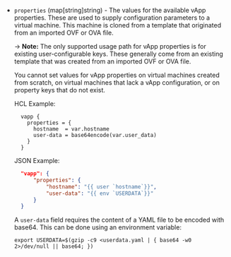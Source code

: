 <!-- Code generated from the comments of the vAppConfig struct in builder/vsphere/clone/step_clone.go; DO NOT EDIT MANUALLY -->

- `properties` (map[string]string) - The values for the available vApp properties. These are used to supply
  configuration parameters to a virtual machine. This machine is cloned
  from a template that originated from an imported OVF or OVA file.
  
  -> **Note:** The only supported usage path for vApp properties is for
  existing user-configurable keys. These generally come from an existing
  template that was created from an imported OVF or OVA file.
  
  You cannot set values for vApp properties on virtual machines created
  from scratch, on virtual machines that lack a vApp configuration, or on
  property keys that do not exist.
  
  HCL Example:
  ```hcl
    vapp {
      properties = {
        hostname  = var.hostname
        user-data = base64encode(var.user_data)
      }
    }
  ```
  
  JSON Example:
  
  ```json
    "vapp": {
        "properties": {
            "hostname": "{{ user `hostname`}}",
            "user-data": "{{ env `USERDATA`}}"
        }
    }
  ```
  
  A `user-data` field requires the content of a YAML file to be encoded
  with base64. This can be done using an environment variable:
  
  ```console
  export USERDATA=$(gzip -c9 <userdata.yaml | { base64 -w0 2>/dev/null || base64; })
  ```

<!-- End of code generated from the comments of the vAppConfig struct in builder/vsphere/clone/step_clone.go; -->
